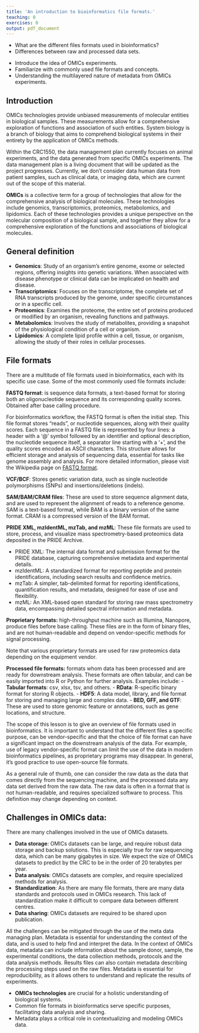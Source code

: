 ```yaml
---
title: 'An introduction to bioinformatics file formats.'
teaching: 0
exercises: 0
output: pdf_document
---
```


:::::::::::::::::::::::::::::::::::::: questions 

- What are the different files formats used in bioinformatics?
- Differences between raw and processed data sets.

::::::::::::::::::::::::::::::::::::::::::::::::

::: objectives
-  Introduce the idea of OMICs experiments.
-  Familiarize with commonly used file formats and concepts.
-  Understanding the multilayered nature of metadata from OMICs experiments.
:::
##  Introduction

OMICs technologies provide unbiased measurements of molecular entities in biological samples. These measurements allow for a comprehensive exploration of functions and association of such entities. System biology is a branch of biology that aims to comprehend biological systems in their entirety by the application of OMICs methods.

::: hint
Within the CRC1550, the data management plan currently focuses on animal experiments, and the data generated from specific OMICs experiments.   The data management plan is a living document that will be updated as the project progresses. Currently, we don't consider data human data from patient samples, such as clinical data, or imaging data, which are current out of the scope of this material.
:::

**OMICs** is a collective term for a group of technologies that allow for the comprehensive analysis of biological molecules. These technologies include genomics, transcriptomics, proteomics, metabolomics, and lipidomics. Each of these technologies provides a unique perspective on the molecular composition of a biological sample, and together they allow for a comprehensive exploration of the functions and associations of biological molecules.

## General definition

-   **Genomics**: Study of an organism's entire genome, exome or selected regions, offering insights into genetic variations. When associated with disease phenotype or clinical data can be implicated on health and disease.
-   **Transcriptomics**: Focuses on the transcriptome, the complete set of RNA transcripts produced by the genome, under specific circumstances or in a specific cell.
-   **Proteomics**: Examines the proteome, the entire set of proteins produced or modified by an organism, revealing functions and pathways.
-   **Metabolomics**: Involves the study of metabolites, providing a snapshot of the physiological condition of a cell or organism.
-   **Lipidomics**: A complete lipid profile within a cell, tissue, or organism, allowing the study of their roles in cellular processes.

## File formats

There are a multitude of file formats used in bioinformatics, each with its specific use case. Some of the most commonly used file formats include:

**FASTQ format**: is sequence data formats, a text-based format for storing both an oligonucleotide sequence and its corresponding quality scores. Obtained after base calling procedure.

::: hint
For bioinformatics workflow, the FASTQ format is often the initial step. This file format stores “reads”, or  nucleotide sequences, along with their quality scores. Each sequence in a FASTQ file is represented by four lines: a header with a '\@' symbol followed by an identifier and optional description, the nucleotide sequence itself, a separator line starting with a '+', and the quality scores encoded as ASCII characters. This structure allows for efficient storage and analysis of sequencing data, essential for tasks like genome assembly and analysis. For more detailed information, please visit the Wikipedia page on [FASTQ format](https://en.wikipedia.org/wiki/FASTQ_format).
:::

**VCF/BCF**: Stores genetic variation data, such as single nucleotide polymorphisms (SNPs) and insertions/deletions (indels).

**SAM/BAM/CRAM files**: These are used to store sequence alignment data, and are used to represent the alignment of reads to a reference genome. SAM is a text-based format, while BAM is a binary version of the same format. CRAM is a compressed version of the BAM format.

**PRIDE XML, mzIdentML, mzTab, and mzML**: These file formats are used to store, process, and visualize mass spectrometry-based proteomics data deposited in the PRIDE Archive.

-  PRIDE XML: The internal data format and submission format for the PRIDE database, capturing comprehensive metadata and experimental details.
-  mzIdentML: A standardized format for reporting peptide and protein identifications, including search results and confidence metrics.
-  mzTab: A simpler, tab-delimited format for reporting identifications, quantification results, and metadata, designed for ease of use and flexibility.
-  mzML: An XML-based open standard for storing raw mass spectrometry data, encompassing detailed spectral information and metadata.

**Proprietary formats:** high-throughput machine such as Illumina, Nanopore, produce files before base calling. These files are in the form of binary files, and are not human-readable and depend on vendor-specific methods for signal processing.

Note that various proprietary formats are used for raw proteomics data depending on the equipment vendor.

**Processed file formats:** formats whom data has been processed and are ready for downstream analysis. These formats are often tabular, and can be easily imported into R or Python for further analysis. Examples include:
- **Tabular formats**: csv, xlsx, tsv, and others.
- **RData**: R-specific binary format for storing R objects.
- **HDF5**: A data model, library, and file format for storing and managing large and complex data.
- **BED, GFF, and GTF**: These are used to store genomic feature or annotations, such as gene locations, and structure.

The scope of this lesson is to give an overview of file formats used in bioinformatics. It is important to understand that the different files a specific purpose, can be vendor-specific and that the choice of file format can have a significant impact on the downstream analysis of the data. For example, use of legacy vendor-specific format can limit the use of the data in modern bioinformatics pipelines, as proprietary programs may disappear. In general, it's good practice to use open-source file formats.

::: hint
As a general rule of thumb, one can consider the raw data as the data that comes directly from the sequencing machine, and the processed data any data set derived from the raw data. The raw data is often in a format that is not human-readable, and requires specialized software to process. This definition may change depending on context.
:::

## Challenges in OMICs data:

There are many challenges involved in the use of OMICs datasets.

- **Data storage**: OMICs datasets can be large, and require robust data storage and backup solutions. This is especially true for raw sequencing data, which can be many gigabytes in size. We expect the size of OMICs datasets to predict by the CRC to be in the order of 20 terabytes per year.
- **Data analysis**: OMICs datasets are complex, and require specialized methods for analysis.
- **Standardization**: As there are many file formats, there are many data standards and protocols used in OMICs research. This lack of standardization make it difficult to compare data between different centres.
- **Data sharing**: OMICs datasets are required to be shared upon publication.

All the challenges can be mitigated through the use of the meta data managing plan. Metadata is essential for understanding the context of the data, and is used to help find and interpret the data. In the context of OMICs data, metadata can include information about the sample donor, sample, the experimental conditions, the data collection methods, protocols  and the data analysis methods. Results files can also contain metadata describing the processing steps used on the raw files. Metadata is essential for reproducibility, as it allows others to understand and replicate the results of experiments.

:::::: keypoints
- **OMICs technologies** are crucial for a holistic understanding of biological systems.
- Common file formats in bioinformatics serve specific purposes, facilitating data analysis and sharing.
- Metadata plays a critical role in contextualizing and modeling OMICs data.
::::::
